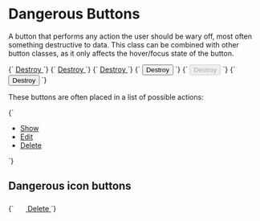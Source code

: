
<Meta title="Atoms/Button/Danger" />

# Dangerous Buttons

A button that performs any action the user should be wary off, most often something destructive to data. This class can be combined with other button classes, as it only affects the hover/focus state of the button.

<Canvas>
  <Story name="Danger">
    {`
      <a href="/" class="a-button a-button--danger">
        Destroy
      </a>
    `}
  </Story>
  <Story name="Danger (disabled)">
    {`
      <a href="/" class="a-button a-button--danger" aria-disabled="true">
        Destroy
      </a>
    `}
  </Story>
  <Story name="Danger/UI">
    {`
      <a href="/" class="a-button a-button--secondary a-button--danger">
        Destroy
      </a>
    `}
  </Story>
</Canvas>

<Canvas>
  <Story name="Danger button">
    {`
      <button type="button" class="a-button a-button--danger">
        Destroy
      </button>
    `}
  </Story>
  <Story name="Danger button (disabled)">
    {`
      <button type="button" class="a-button a-button--danger" disabled>
        Destroy
      </button>
    `}
  </Story>
  <Story name="Danger/UI button">
    {`
      <button type="button" class="a-button a-button--secondary a-button--danger">
        Destroy
      </button>
    `}
  </Story>
</Canvas>

These buttons are often placed in a list of possible actions:

<Canvas>
  <Story name="Danger list">
    {`
      <ul class="a-list-reset u-flex">
        <li class="u-margin-s-right">
          <a href="/" class="a-button a-button--secondary">
            Show
          </a>
        </li>
        <li class="u-margin-s-right">
          <a href="/" class="a-button a-button--secondary">
            Edit
          </a>
        </li>
        <li class="u-margin-s-right">
          <a href="/" class="a-button a-button--secondary a-button--danger">
            Delete
          </a>
        </li>
      </ul>
    `}
  </Story>
</Canvas>

## Dangerous icon buttons

<Canvas>
  <Story name="Danger icon">
    {`
      <a href="/" class="a-button a-button--icon a-button--danger">
        <svg width="20" height="20" class="a-icon" aria-hidden="true" focusable="false">
          <use xlink:href="${icons}#icon-bin"></use>
        </svg>
        <span class="u-sr-only">Delete</span>
      </a>
    `}
  </Story>
</Canvas>
